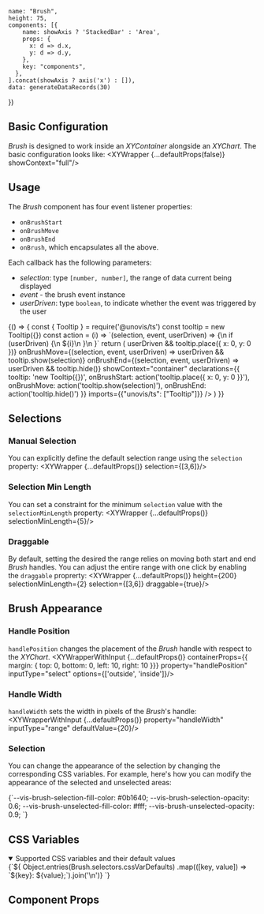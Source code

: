 
    name: "Brush",
    height: 75,
    components: [{
        name: showAxis ? 'StackedBar' : 'Area',
        props: {
          x: d => d.x,
          y: d => d.y,
        },
        key: "components",
      },
    ].concat(showAxis ? axis('x') : []),
    data: generateDataRecords(30)
})

## Basic Configuration
_Brush_ is designed to work inside an _XYContainer_ alongside an _XYChart_. The basic configuration looks like:
<XYWrapper {...defaultProps(false)} showContext="full"/>

## Usage
The _Brush_ component has four event listener properties:

- `onBrushStart`
- `onBrushMove`
- `onBrushEnd`
- `onBrush`, which encapsulates all the above.

Each callback has the following parameters:
- _selection_: type `[number, number]`, the range of data current being displayed
- _event_ - the brush event instance
- _userDriven_: type `boolean`, to indicate whether the event was triggered by the user

<BrowserOnly>
  {() => {
    const { Tooltip } = require('@unovis/ts')
    const tooltip = new Tooltip({})
    const action = (i) => `(selection, event, userDriven) => {\n    if (userDriven) {\n      ${i}\n    }\n  }`
    return (
      <XYWrapper {...defaultProps()}
        height={150}
        containerProps={{ tooltip }}
        onBrushStart={(selection, event, userDriven) => userDriven && tooltip.place({ x: 0, y: 0 })}
        onBrushMove={(selection, event, userDriven) => userDriven && tooltip.show(selection)}
        onBrushEnd={(selection, event, userDriven) => userDriven && tooltip.hide()}
        showContext="container"
        declarations={{
          tooltip: 'new Tooltip({})',
          onBrushStart: action('tooltip.place({ x: 0, y: 0 }}'),
          onBrushMove: action('tooltip.show(selection)'),
          onBrushEnd: action('tooltip.hide()')
        }}
        imports={{"unovis/ts": ["Tooltip"]}}
      />
    )
  }}
</BrowserOnly>

## Selections
### Manual Selection
You can explicitly define the default selection range using the `selection` property:
<XYWrapper {...defaultProps()} selection={[3,6]}/>

### Selection Min Length
You can set a constraint for the minimum `selection` value with the `selectionMinLength` property:
<XYWrapper {...defaultProps()} selectionMinLength={5}/>

### Draggable
By default, setting the desired the range relies on moving both start and end _Brush_ handles. You can adjust the entire range with one click by enabling the `draggable` proprerty:
<XYWrapper {...defaultProps()} height={200} selectionMinLength={2} selection={[3,6]} draggable={true}/>

## Brush Appearance
### Handle Position
`handlePosition` changes the placement of the _Brush_ handle with respect to the _XYChart_.
<XYWrapperWithInput {...defaultProps()} containerProps={{ margin: { top: 0, bottom: 0, left: 10, right: 10 }}} property="handlePosition" inputType="select" options={['outside', 'inside']}/>

### Handle Width
`handleWidth` sets the width in pixels of the _Brush_'s handle:
<XYWrapperWithInput {...defaultProps()} property="handleWidth" inputType="range" defaultValue={20}/>

### Selection
You can change the appearance of the selection by changing the corresponding CSS variables.
For example, here's how you can modify the appearance of the selected and unselected areas:

<CodeBlock language="css">
{`--vis-brush-selection-fill-color: #0b1640;
--vis-brush-selection-opacity: 0.6;
--vis-brush-unselected-fill-color: #fff;
--vis-brush-unselected-opacity: 0.9;
`}</CodeBlock>

<div style={{
  '--vis-brush-selection-fill-color': '#0b1640',
  '--vis-brush-selection-opacity': '0.6',
  '--vis-brush-unselected-fill-color': '#fff',
  '--vis-brush-unselected-opacity': '0.9',
  }}>
  <XYWrapper {...defaultProps()} selection={[2,5]}/>
</div>


## CSS Variables
<details open>
  <summary>Supported CSS variables and their default values</summary>
  <CodeBlock language="css">
{`${
  Object.entries(Brush.selectors.cssVarDefaults)
  .map(([key, value]) => `${key}: ${value};`).join('\n')}
`}</CodeBlock>
</details>

## Component Props
<PropsTable name='VisBrush'></PropsTable>
